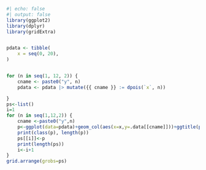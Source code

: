 ```r
#| echo: false
#| output: false
library(ggplot2)
library(dplyr)
library(gridExtra)


pdata <- tibble(
    x = seq(0, 20),
)


for (n in seq(1, 12, 2)) {
    cname <- paste0("y", n)
    pdata <- pdata |> mutate({{ cname }} := dpois(`x`, n))

}
ps<-list()
i=1
for (n in seq(1,12,2)) {
    cname <-paste0("y",n)
    p<-ggplot(data=pdata)+geom_col(aes(x=x,y=.data[[cname]]))+ggtitle(paste0("Poisson with mean ",n))
    print(class(p), length(p))
    ps[[i]]<-p
    print(length(ps))
    i<-i+1
}
grid.arrange(grobs=ps)
```